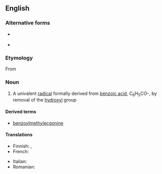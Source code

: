 ==English==
{{wikipedia}}

===Alternative forms===
* {{l|en|benzoil}} {{qualifier|archaic}}
* {{l|en|benzule}} {{qualifier|obsolete}}

===Etymology===
From {{suffix|en|benzoic|yl}}

===Noun===
{{en-noun}}

# {{lb|en|organic chemistry|especially in combination}} A univalent [[radical]] formally derived from [[benzoic acid]], C<sub>6</sub>H<sub>5</sub>CO-, by removal of the [[hydroxyl]] group

====Derived terms====
* [[benzoylmethylecgonine]]

====Translations====
{{trans-top|univalent radical}}
* Finnish: {{t|fi|bentsoyyli}}, {{t|fi|bentsoyyliryhmä}}
* French: {{t+|fr|benzoyle|m}}
{{trans-mid}}
* Italian: {{t+|it|benzoile|m}}
* Romanian: {{t|ro|benzoil|m}}
{{trans-bottom}}